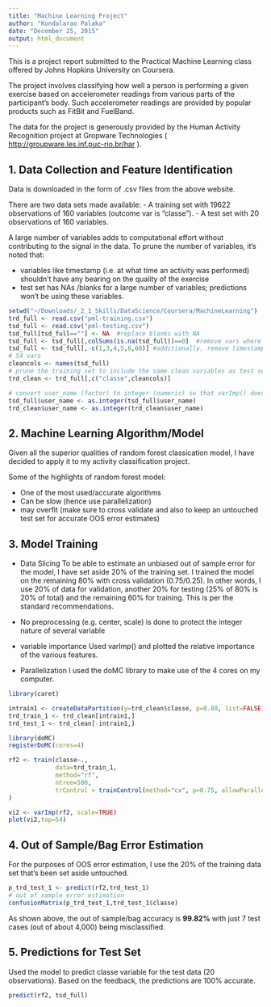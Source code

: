 ```yaml
---
title: "Machine Learning Project"
author: "Kondalarao Palaka"
date: "December 25, 2015"
output: html_document
---
```


This is a project report submitted to the Practical Machine Learning class offered by Johns Hopkins University on Coursera.

The project involves classifying how well a person is performing a given exercise based on accelerometer readings from various parts of the participant's body.  Such accelerometer readings are provided by popular products such as FitBit and FuelBand.

The data for the project is generously provided by the Human Activity Recognition project at Gropware Technologies ( <http://groupware.les.inf.puc-rio.br/har> ). 

## 1. Data Collection and Feature Identification 

Data is downloaded in the form of .csv files from the above website.  

There are two data sets made available:
- A training set with 19622 observations of  160 variables (outcome var is "classe").
- A test set with 20 observations of 160 variables.

A large number of variables adds to computational effort without contributing to the signal in the data.  To prune the number of variables, it's noted that:

- variables like timestamp (i.e. at what time an activity was performed) shouldn't have any bearing on the quality of the exercise
- test set has NAs /blanks for a large number of variables; predictions won't be using these variables.

```r
setwd("~/Downloads/_2_1_Skills/DataScience/Coursera/MachineLearning")
trd_full <- read.csv("pml-training.csv")
tsd_full <- read.csv("pml-testing.csv")
tsd_full[tsd_full==""] <- NA  #replace blanks with NA
tsd_full <- tsd_full[,colSums(is.na(tsd_full))==0]  #remove vars where test data has NAs
tsd_full <- tsd_full[,-c(1,3,4,5,6,60)] #additionally, remove timestamps etc
# 54 vars
cleancols <- names(tsd_full)
# prune the training set to include the same clean variables as test set (and, of course, the outcome var)
trd_clean <- trd_full[,c("classe",cleancols)]

# convert user_name (factor) to integer (numeric) so that varImp() doesn't explode the number of variables
tsd_full$user_name <- as.integer(tsd_full$user_name)    
trd_clean$user_name <- as.integer(trd_clean$user_name)
```

## 2. Machine Learning Algorithm/Model

Given all the superior qualities of random forest classication model, I have decided to apply it to my activity classification project.

Some of the highlights of random forest model:

- One of the most used/accurate algorithms
- Can be slow (hence use parallelization)
- may overfit (make sure to cross validate and also to keep an untouched test set for accurate OOS error estimates)

## 3. Model Training

- Data Slicing
To be able to estimate an unbiased out of sample error for the model, I have set aside 20% of the training set.  I trained the model on the remaining 80% with cross validation (0.75/0.25).  In other words, I use 20% of data for validation, another 20% for testing (25% of 80% is 20% of total) and the remaining 60% for training.  This is per the standard recommendations.

- No preprocessing (e.g. center, scale) is done to protect the integer nature of several variable

- variable importance
Used varImp() and plotted the relative importance of the various features.

- Parallelization
I used the doMC library to make use of the 4 cores on my computer.

```r
library(caret)

intrain1 <- createDataPartition(y=trd_clean$classe, p=0.80, list=FALSE)
trd_train_1 <- trd_clean[intrain1,]
trd_test_1 <- trd_clean[-intrain1,]

library(doMC)
registerDoMC(cores=4)

rf2 <- train(classe~., 
             data=trd_train_1,
             method="rf", 
             ntree=500,
             trControl = trainControl(method="cv", p=0.75, allowParallel = TRUE)
)

vi2 <- varImp(rf2, scale=TRUE)
plot(vi2,top=54)

```


## 4. Out of Sample/Bag Error Estimation

For the purposes of OOS error estimation, I use the 20% of the training data set that's been set aside untouched.

```r
p_trd_test_1 <- predict(rf2,trd_test_1)
# out of sample error estimation
confusionMatrix(p_trd_test_1,trd_test_1$classe)
```

As shown above, the out of sample/bag accuracy is **99.82%** with just 7 test cases (out of about 4,000) being misclassified.

## 5. Predictions for Test Set

Used the model to predict classe variable for the test data (20 observations).  Based on the feedback, the predictions are 100% accurate.

```r
predict(rf2, tsd_full)
```
